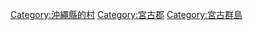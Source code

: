 {{Commonscat|Tarama, Okinawa}}
{{Catmore}}

{{DEFAULTSORT:Tarama}}
[[Category:沖繩縣的村|Category:沖繩縣的村]]
[[Category:宮古郡|Category:宮古郡]]
[[Category:宮古群島|Category:宮古群島]]